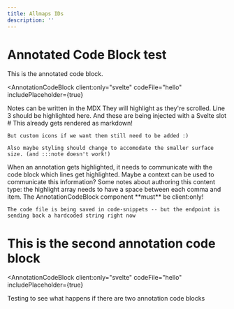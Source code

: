 ```yaml
---
title: Allmaps IDs
description: ''
---
```



# Annotated Code Block test

This is the annotated code block.

<AnnotationCodeBlock
  client:only="svelte"
  codeFile="hello"
  includePlaceholder={true}
>
  <Annotation highlight={[1]}>Notes can be written in the MDX</Annotation>
  <Annotation highlight={[2]}>
    They will highlight as they're scrolled. Line 3 should be highlighted here.
  </Annotation>
  <Annotation highlight={[3]}>And these are being injected with a Svelte slot</Annotation>
  <Annotation highlight={[4]}>
    # This already gets rendered as markdown!

    But custom icons if we want them still need to be added :)

    Also maybe styling should change to accomodate the smaller surface size. (and :::note doesn't work!)

    
  </Annotation>
  <Annotation highlight={[4, 5]}>
    When an annotation gets highlighted, it needs to communicate with the code
    block which lines get highlighted. Maybe a context can be used to
    communicate this information?
  </Annotation>
  <Annotation highlight= {[1, 3, 5]}>
    Some notes about authoring this content type: the highlight array needs to have a space between each comma and item.
    The AnnotationCodeBlock component **must** be client:only!

    The code file is being saved in code-snippets -- but the endpoint is sending back a hardcoded string right now
  </Annotation>
</AnnotationCodeBlock>

# This is the second annotation code block

<AnnotationCodeBlock
  client:only="svelte"
  codeFile="hello"
  includePlaceholder={true}
>
<Annotation>
Testing to see what happens if there are two annotation code blocks
</Annotation>
</AnnotationCodeBlock>